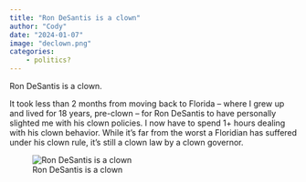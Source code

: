 ```yaml
---
title: "Ron DeSantis is a clown"
author: "Cody"
date: "2024-01-07"
image: "declown.png"
categories: 
    - politics?
---
```


Ron DeSantis is a clown.

It took less than 2 months from moving back to Florida -- where I grew up and lived for 18 years, pre-clown -- for Ron DeSantis to have personally slighted me with his clown policies. I now have to spend 1+ hours dealing with his clown behavior. While it's far from the worst a Floridian has suffered under his clown rule, it's still a clown law by a clown governor.

![Ron DeSantis is a clown](declown.png)